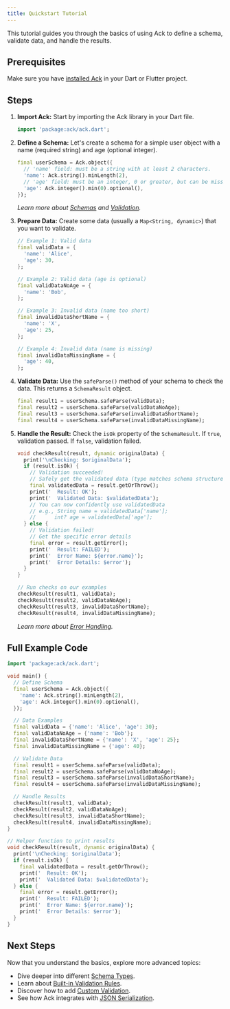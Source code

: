 ```yaml
---
title: Quickstart Tutorial
---
```


This tutorial guides you through the basics of using Ack to define a schema, validate data, and handle the results.

## Prerequisites

Make sure you have [installed Ack](./installation.mdx) in your Dart or Flutter project.

## Steps

1.  **Import Ack:**
    Start by importing the Ack library in your Dart file.

    ```dart
    import 'package:ack/ack.dart';
    ```

2.  **Define a Schema:**
    Let's create a schema for a simple user object with a name (required string) and age (optional integer).

    ```dart
    final userSchema = Ack.object({
      // 'name' field: must be a string with at least 2 characters.
      'name': Ack.string().minLength(2),
      // 'age' field: must be an integer, 0 or greater, but can be missing (optional).
      'age': Ack.integer().min(0).optional(),
    });
    ```
    
    *Learn more about [Schemas](../core-concepts/schemas.mdx) and [Validation](../core-concepts/validation.mdx).* 

3.  **Prepare Data:**
    Create some data (usually a `Map<String, dynamic>`) that you want to validate.

    ```dart
    // Example 1: Valid data
    final validData = {
      'name': 'Alice',
      'age': 30,
    };
    
    // Example 2: Valid data (age is optional)
    final validDataNoAge = {
      'name': 'Bob',
    };
    
    // Example 3: Invalid data (name too short)
    final invalidDataShortName = {
      'name': 'X',
      'age': 25,
    };
    
    // Example 4: Invalid data (name is missing)
    final invalidDataMissingName = {
      'age': 40,
    };
    ```

4.  **Validate Data:**
    Use the `safeParse()` method of your schema to check the data. This returns a `SchemaResult` object.

    ```dart
    final result1 = userSchema.safeParse(validData);
    final result2 = userSchema.safeParse(validDataNoAge);
    final result3 = userSchema.safeParse(invalidDataShortName);
    final result4 = userSchema.safeParse(invalidDataMissingName);
    ```

5.  **Handle the Result:**
    Check the `isOk` property of the `SchemaResult`. If `true`, validation passed. If `false`, validation failed.

    ```dart
    void checkResult(result, dynamic originalData) {
      print('\nChecking: $originalData');
      if (result.isOk) {
        // Validation succeeded!
        // Safely get the validated data (type matches schema structure)
        final validatedData = result.getOrThrow();
        print('  Result: OK');
        print('  Validated Data: $validatedData');
        // You can now confidently use validatedData
        // e.g., String name = validatedData['name'];
        //      int? age = validatedData['age'];
      } else {
        // Validation failed!
        // Get the specific error details
        final error = result.getError();
        print('  Result: FAILED');
        print('  Error Name: ${error.name}');
        print('  Error Details: $error');
      }
    }
    
    // Run checks on our examples
    checkResult(result1, validData);
    checkResult(result2, validDataNoAge);
    checkResult(result3, invalidDataShortName);
    checkResult(result4, invalidDataMissingName);
    ```
    
    *Learn more about [Error Handling](../core-concepts/error-handling.mdx).* 

## Full Example Code

```dart
import 'package:ack/ack.dart';

void main() {
  // Define Schema
  final userSchema = Ack.object({
    'name': Ack.string().minLength(2),
    'age': Ack.integer().min(0).optional(),
  });

  // Data Examples
  final validData = {'name': 'Alice', 'age': 30};
  final validDataNoAge = {'name': 'Bob'};
  final invalidDataShortName = {'name': 'X', 'age': 25};
  final invalidDataMissingName = {'age': 40};

  // Validate Data
  final result1 = userSchema.safeParse(validData);
  final result2 = userSchema.safeParse(validDataNoAge);
  final result3 = userSchema.safeParse(invalidDataShortName);
  final result4 = userSchema.safeParse(invalidDataMissingName);

  // Handle Results
  checkResult(result1, validData);
  checkResult(result2, validDataNoAge);
  checkResult(result3, invalidDataShortName);
  checkResult(result4, invalidDataMissingName);
}

// Helper function to print results
void checkResult(result, dynamic originalData) {
  print('\nChecking: $originalData');
  if (result.isOk) {
    final validatedData = result.getOrThrow();
    print('  Result: OK');
    print('  Validated Data: $validatedData');
  } else {
    final error = result.getError();
    print('  Result: FAILED');
    print('  Error Name: ${error.name}');
    print('  Error Details: $error');
  }
}
```

## Next Steps

Now that you understand the basics, explore more advanced topics:

-   Dive deeper into different [Schema Types](../core-concepts/schemas.mdx).
-   Learn about [Built-in Validation Rules](../core-concepts/validation.mdx).
-   Discover how to add [Custom Validation](../guides/custom-validation.mdx).
-   See how Ack integrates with [JSON Serialization](../core-concepts/json-serialization.mdx). 